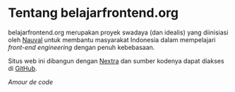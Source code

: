 # Tentang belajarfrontend.org

belajarfrontend.org merupakan proyek swadaya (dan idealis) yang diinisiasi oleh
[Nauval](https://twitter.com/mhdnauvalazhar) untuk membantu masyarakat Indonesia
dalam mempelajari *front-end engineering* dengan penuh kebebasaan.

Situs web ini dibangun dengan [Nextra](https://nextra.site/) dan sumber kodenya
dapat diakses di [GitHub](https://github.com/nauvalazhar/front-end).

*Amour de code*